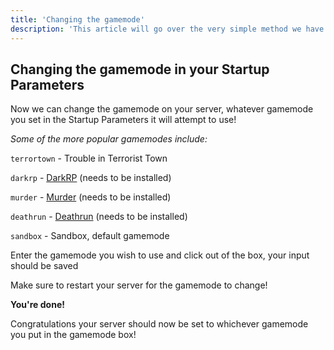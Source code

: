 ```yaml
---
title: 'Changing the gamemode'
description: 'This article will go over the very simple method we have at Physgun for setting your gamemode on your GMod Server!'
---
```


##  Changing the gamemode in your Startup Parameters

Now we can change the gamemode on your server, whatever gamemode you set in the Startup Parameters it will attempt to use!

*Some of the more popular gamemodes include:*

`terrortown` - Trouble in Terrorist Town

`darkrp` - [DarkRP](https://wiki.eclipseno.de/games/gmod/darkrp) (needs to be installed)

`murder` - [Murder](https://steamcommunity.com/sharedfiles/filedetails/?id=187073946) (needs to be installed)

`deathrun` - [Deathrun](https://github.com/Arizard/deathrun) (needs to be installed)

`sandbox` - Sandbox, default gamemode


Enter the gamemode you wish to use and click out of the box, your input should be saved

<Info>
  Make sure to restart your server for the gamemode to change!
</Info>

**You're done!**

Congratulations your server should now be set to whichever gamemode you put in the gamemode box!